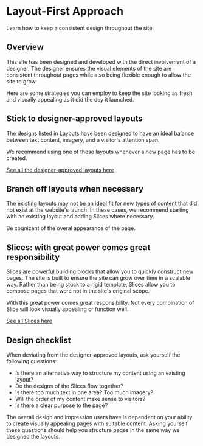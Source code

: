 
<Meta title="Documentation/General/Layout-First Approach" />

# Layout-First Approach

Learn how to keep a consistent design throughout the site.

## Overview

This site has been designed and developed with the direct involvement of a
designer. The designer ensures the visual elements of the site are consistent
throughout pages while also being flexible enough to allow the site to grow.

Here are some strategies you can employ to keep the site looking as fresh and
visually appealing as it did the day it launched.

## Stick to designer-approved layouts

The designs listed in [Layouts](/admin/layouts/) have been designed to have an
ideal balance between text content, imagery, and a visitor's attention span.

We recommend using one of these layouts whenever a new page has to be created.

[See all the designer-approved layouts here](/admin/layouts/)

## Branch off layouts when necessary

The existing layouts may not be an ideal fit for new types of content that did
not exist at the website's launch. In these cases, we recommend starting with an
existing layout and adding Slices where necessary.

Be cognizant of the overal appearance of the page.

## Slices: with great power comes great responsibility

Slices are powerful building blocks that allow you to quickly construct new
pages. The site is built to ensure the site can grow over time in a scalable
way. Rather than being stuck to a rigid template, Slices allow you to compose
pages that were not in the site's original scope.

With this great power comes great responsibility. Not every combination of Slice
will look visually appealing or function well.

[See all Slices here](/admin/slices/)

## Design checklist

When deviating from the designer-approved layouts, ask yourself the following
questions:

- Is there an alternative way to structure my content using an existing layout?
- Do the designs of the Slices flow together?
- Is there too much text in one area? Too much imagery?
- Will the order of my content make sense to visitors?
- Is there a clear purpose to the page?

The overall design and impression users have is dependent on your ability to
create visually appealing pages with suitable content. Asking yourself these
questions should help you structure pages in the same way we designed the
layouts.
